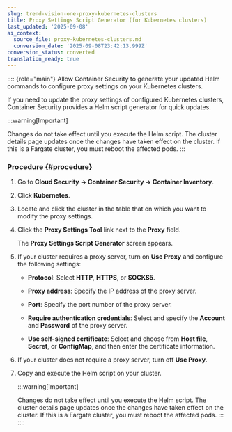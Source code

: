 ```yaml
---
slug: trend-vision-one-proxy-kubernetes-clusters
title: Proxy Settings Script Generator (for Kubernetes clusters)
last_updated: '2025-09-08'
ai_context:
  source_file: proxy-kubernetes-clusters.md
  conversion_date: '2025-09-08T23:42:13.999Z'
conversion_status: converted
translation_ready: true
---
```


:::: {role="main"}
Allow Container Security to generate your updated Helm commands to configure proxy settings on your Kubernetes clusters.

If you need to update the proxy settings of configured Kubernetes clusters, Container Security provides a Helm script generator for quick updates.

:::warning[Important]

Changes do not take effect until you execute the Helm script. The cluster details page updates once the changes have taken effect on the cluster. If this is a Fargate cluster, you must reboot the affected pods.
:::

### Procedure {#procedure}

1.  Go to **Cloud Security → Container Security → Container Inventory**.

2.  Click **Kubernetes**.

3.  Locate and click the cluster in the table that on which you want to modify the proxy settings.

4.  Click the **Proxy Settings Tool** link next to the **Proxy** field.

    The **Proxy Settings Script Generator** screen appears.

5.  If your cluster requires a proxy server, turn on **Use Proxy** and configure the following settings:

    - **Protocol**: Select **HTTP**, **HTTPS**, or **SOCKS5**.

    - **Proxy address**: Specify the IP address of the proxy server.

    - **Port**: Specify the port number of the proxy server.

    - **Require authentication credentials**: Select and specify the **Account** and **Password** of the proxy server.

    - **Use self-signed certificate**: Select and choose from **Host file**, **Secret**, or **ConfigMap**, and then enter the certificate information.

6.  If your cluster does not require a proxy server, turn off **Use Proxy**.

7.  Copy and execute the Helm script on your cluster.

    :::warning[Important]

    Changes do not take effect until you execute the Helm script. The cluster details page updates once the changes have taken effect on the cluster. If this is a Fargate cluster, you must reboot the affected pods.
    :::
::::
